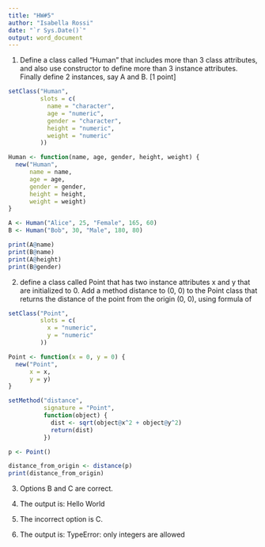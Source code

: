 ```yaml
---
title: "HW#5"
author: "Isabella Rossi"
date: "`r Sys.Date()`"
output: word_document
---
```

1. Define a class called "Human" that includes more than 3 class attributes, and also use constructor to define more than 3 instance attributes. Finally define 2 instances, say A and B. [1 point]

```r
setClass("Human",
         slots = c(
           name = "character",
           age = "numeric",
           gender = "character",
           height = "numeric",
           weight = "numeric"
         ))

Human <- function(name, age, gender, height, weight) {
  new("Human",
      name = name,
      age = age,
      gender = gender,
      height = height,
      weight = weight)
}

A <- Human("Alice", 25, "Female", 165, 60)
B <- Human("Bob", 30, "Male", 180, 80)

print(A@name)
print(B@name)
print(A@height)
print(B@gender)
```

2. define a class called Point that has two instance attributes x and y that are initialized to 0. Add a method distance to (0, 0) to the Point class that returns the distance of the point from the origin (0, 0), using formula of

```r
setClass("Point",
         slots = c(
           x = "numeric",
           y = "numeric"
         ))

Point <- function(x = 0, y = 0) {
  new("Point",
      x = x,
      y = y)
}

setMethod("distance",
          signature = "Point",
          function(object) {
            dist <- sqrt(object@x^2 + object@y^2)
            return(dist)
          })

p <- Point()

distance_from_origin <- distance(p)
print(distance_from_origin)
```

3. Options B and C are correct.

4. The output is: Hello World

5. The incorrect option is C.

6. The output is: TypeError: only integers are allowed


